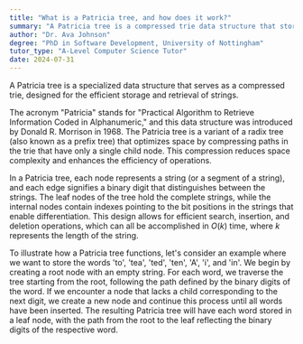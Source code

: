 ```yaml
---
title: "What is a Patricia tree, and how does it work?"
summary: "A Patricia tree is a compressed trie data structure that stores strings for efficient retrieval and search operations."
author: "Dr. Ava Johnson"
degree: "PhD in Software Development, University of Nottingham"
tutor_type: "A-Level Computer Science Tutor"
date: 2024-07-31
---
```


A Patricia tree is a specialized data structure that serves as a compressed trie, designed for the efficient storage and retrieval of strings.

The acronym "Patricia" stands for "Practical Algorithm to Retrieve Information Coded in Alphanumeric," and this data structure was introduced by Donald R. Morrison in 1968. The Patricia tree is a variant of a radix tree (also known as a prefix tree) that optimizes space by compressing paths in the trie that have only a single child node. This compression reduces space complexity and enhances the efficiency of operations.

In a Patricia tree, each node represents a string (or a segment of a string), and each edge signifies a binary digit that distinguishes between the strings. The leaf nodes of the tree hold the complete strings, while the internal nodes contain indexes pointing to the bit positions in the strings that enable differentiation. This design allows for efficient search, insertion, and deletion operations, which can all be accomplished in $O(k)$ time, where $k$ represents the length of the string.

To illustrate how a Patricia tree functions, let's consider an example where we want to store the words 'to', 'tea', 'ted', 'ten', 'A', 'i', and 'in'. We begin by creating a root node with an empty string. For each word, we traverse the tree starting from the root, following the path defined by the binary digits of the word. If we encounter a node that lacks a child corresponding to the next digit, we create a new node and continue this process until all words have been inserted. The resulting Patricia tree will have each word stored in a leaf node, with the path from the root to the leaf reflecting the binary digits of the respective word.
    